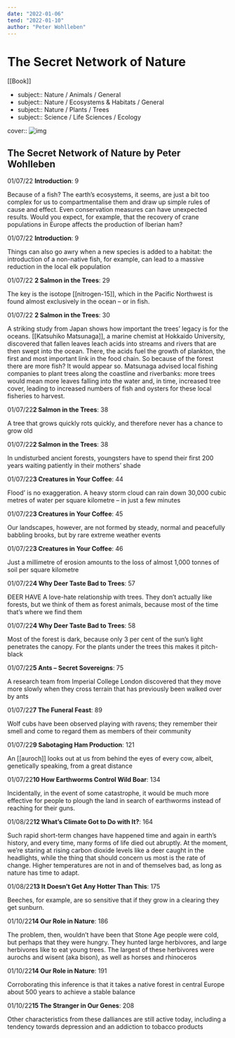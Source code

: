 ```yaml
---
date: "2022-01-06"
tend: "2022-01-10"
author: "Peter Wohlleben"
---
```


# The Secret Network of Nature

[[Book]]

- subject:: Nature / Animals / General
- subject:: Nature / Ecosystems & Habitats / General
- subject:: Nature / Plants / Trees
- subject:: Science / Life Sciences / Ecology

cover:: ![img](https://i.gr-assets.com/images/S/compressed.photo.goodreads.com/books/1528982901l/40528036._SX318_.jpg)

## The Secret Network of Nature by Peter Wohlleben

 01/07/22 **Introduction**: 9

Because of a fish? The earth’s ecosystems, it seems, are just a bit too complex for us to compartmentalise them and draw up simple rules of cause and effect. Even conservation measures can have unexpected results. Would you expect, for example, that the recovery of crane populations in Europe affects the production of Iberian ham?

 01/07/22 **Introduction**: 9

Things can also go awry when a new species is added to a habitat: the introduction of a non-native fish, for example, can lead to a massive reduction in the local elk population

 01/07/22 **2 Salmon in the Trees**: 29

The key is the isotope [[nitrogen-15]], which in the Pacific Northwest is found almost exclusively in the ocean – or in fish.

 01/07/22 **2 Salmon in the Trees**: 30

A striking study from Japan shows how important the trees’ legacy is for the oceans. [[Katsuhiko Matsunaga]], a marine chemist at Hokkaido University, discovered that fallen leaves leach acids into streams and rivers that are then swept into the ocean. There, the acids fuel the growth of plankton, the first and most important link in the food chain. So because of the forest there are more fish? It would appear so. Matsunaga advised local fishing companies to plant trees along the coastline and riverbanks: more trees would mean more leaves falling into the water and, in time, increased tree cover, leading to increased numbers of fish and oysters for these local fisheries to harvest.

 01/07/22**2 Salmon in the Trees**: 38

A tree that grows quickly rots quickly, and therefore never has a chance to grow old

 01/07/22**2 Salmon in the Trees**: 38

In undisturbed ancient forests, youngsters have to spend their first 200 years waiting patiently in their mothers’ shade

 01/07/22**3 Creatures in Your Coffee**: 44

Flood’ is no exaggeration. A heavy storm cloud can rain down 30,000 cubic metres of water per square kilometre – in just a few minutes

 01/07/22**3 Creatures in Your Coffee**: 45

Our landscapes, however, are not formed by steady, normal and peacefully babbling brooks, but by rare extreme weather events

 01/07/22**3 Creatures in Your Coffee**: 46

Just a millimetre of erosion amounts to the loss of almost 1,000 tonnes of soil per square kilometre

 01/07/22**4 Why Deer Taste Bad to Trees**: 57

ÐEER HAVE A love-hate relationship with trees. They don’t actually like forests, but we think of them as forest animals, because most of the time that’s where we find them

 01/07/22**4 Why Deer Taste Bad to Trees**: 58

Most of the forest is dark, because only 3 per cent of the sun’s light penetrates the canopy. For the plants under the trees this makes it pitch-black

 01/07/22**5 Ants – Secret Sovereigns**: 75

A research team from Imperial College London discovered that they move more slowly when they cross terrain that has previously been walked over by ants

 01/07/22**7 The Funeral Feast**: 89

Wolf cubs have been observed playing with ravens; they remember their smell and come to regard them as members of their community

 01/07/22**9 Sabotaging Ham Production**: 121

An [[auroch]] looks out at us from behind the eyes of every cow, albeit, genetically speaking, from a great distance

 01/07/22**10 How Earthworms Control Wild Boar**: 134

Incidentally, in the event of some catastrophe, it would be much more effective for people to plough the land in search of earthworms instead of reaching for their guns.

 01/08/22**12 What’s Climate Got to Do with It?**: 164

Such rapid short-term changes have happened time and again in earth’s history, and every time, many forms of life died out abruptly. At the moment, we’re staring at rising carbon dioxide levels like a deer caught in the headlights, while the thing that should concern us most is the rate of change. Higher temperatures are not in and of themselves bad, as long as nature has time to adapt.

 01/08/22**13 It Doesn’t Get Any Hotter Than This**: 175

Beeches, for example, are so sensitive that if they grow in a clearing they get sunburn.

 01/10/22**14 Our Role in Nature**: 186

The problem, then, wouldn’t have been that Stone Age people were cold, but perhaps that they were hungry. They hunted large herbivores, and large herbivores like to eat young trees. The largest of these herbivores were aurochs and wisent (aka bison), as well as horses and rhinoceros

 01/10/22**14 Our Role in Nature**: 191

Corroborating this inference is that it takes a native forest in central Europe about 500 years to achieve a stable balance

 01/10/22**15 The Stranger in Our Genes**: 208

Other characteristics from these dalliances are still active today, including a tendency towards depression and an addiction to tobacco products
